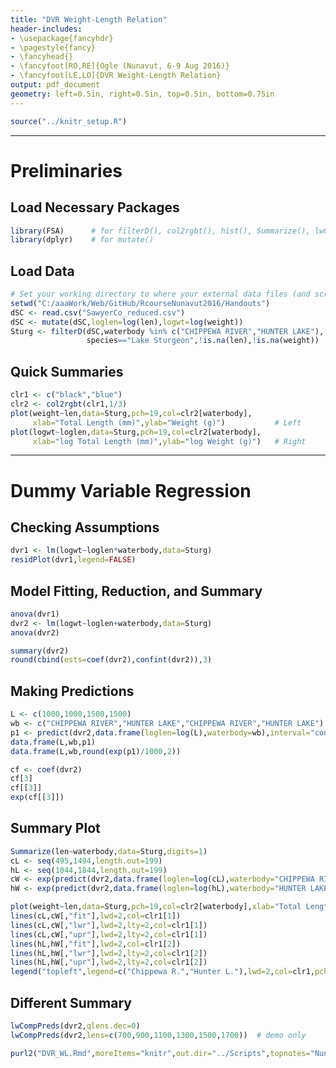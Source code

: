 ```yaml
---
title: "DVR Weight-Length Relation"
header-includes:
- \usepackage{fancyhdr}
- \pagestyle{fancy}
- \fancyhead{}
- \fancyfoot[RO,RE]{Ogle (Nunavut, 6-9 Aug 2016)}
- \fancyfoot[LE,LO]{DVR Weight-Length Relation}
output: pdf_document
geometry: left=0.5in, right=0.5in, top=0.5in, bottom=0.75in
---
```


```r
source("../knitr_setup.R")
```

----

# Preliminaries
## Load Necessary Packages
```r
library(FSA)      # for filterD(), col2rgbt(), hist(), Summarize(), lwCompPred()
library(dplyr)    # for mutate()
```

## Load Data
```r
# Set your working directory to where your external data files (and scripts) are located.
setwd("C:/aaaWork/Web/GitHub/RcourseNunavut2016/Handouts")
dSC <- read.csv("SawyerCo_reduced.csv")
dSC <- mutate(dSC,loglen=log(len),logwt=log(weight))
Sturg <- filterD(dSC,waterbody %in% c("CHIPPEWA RIVER","HUNTER LAKE"),
                 species=="Lake Sturgeon",!is.na(len),!is.na(weight))
```

## Quick Summaries
```r
clr1 <- c("black","blue")
clr2 <- col2rgbt(clr1,1/3)
plot(weight~len,data=Sturg,pch=19,col=clr2[waterbody],
     xlab="Total Length (mm)",ylab="Weight (g)")           # Left
plot(logwt~loglen,data=Sturg,pch=19,col=clr2[waterbody],
     xlab="log Total Length (mm)",ylab="log Weight (g)")   # Right
```

----

# Dummy Variable Regression
## Checking Assumptions
```r
dvr1 <- lm(logwt~loglen*waterbody,data=Sturg)
residPlot(dvr1,legend=FALSE)
```

\vspace{24pt}
## Model Fitting, Reduction, and Summary
```r
anova(dvr1)
dvr2 <- lm(logwt~loglen+waterbody,data=Sturg)
anova(dvr2)
```
\newpage
```r
summary(dvr2)
round(cbind(ests=coef(dvr2),confint(dvr2)),3)
```

## Making Predictions
\vspace{-12pt}
```r
L <- c(1000,1000,1500,1500)
wb <- c("CHIPPEWA RIVER","HUNTER LAKE","CHIPPEWA RIVER","HUNTER LAKE")
p1 <- predict(dvr2,data.frame(loglen=log(L),waterbody=wb),interval="confidence")
data.frame(L,wb,p1)
data.frame(L,wb,round(exp(p1)/1000,2))
```
```r
cf <- coef(dvr2)
cf[3]
cf[[3]]
exp(cf[[3]])
```

\newpage
## Summary Plot
```r
Summarize(len~waterbody,data=Sturg,digits=1)
cL <- seq(495,1494,length.out=199)
hL <- seq(1044,1844,length.out=199)
cW <- exp(predict(dvr2,data.frame(loglen=log(cL),waterbody="CHIPPEWA RIVER"),interval="confidence"))
hW <- exp(predict(dvr2,data.frame(loglen=log(hL),waterbody="HUNTER LAKE"),interval="confidence"))
```
```r
plot(weight~len,data=Sturg,pch=19,col=clr2[waterbody],xlab="Total Length (mm)",ylab="Weight (g)")
lines(cL,cW[,"fit"],lwd=2,col=clr1[1])
lines(cL,cW[,"lwr"],lwd=2,lty=2,col=clr1[1])
lines(cL,cW[,"upr"],lwd=2,lty=2,col=clr1[1])
lines(hL,hW[,"fit"],lwd=2,col=clr1[2])
lines(hL,hW[,"lwr"],lwd=2,lty=2,col=clr1[2])
lines(hL,hW[,"upr"],lwd=2,lty=2,col=clr1[2])
legend("topleft",legend=c("Chippewa R.","Hunter L."),lwd=2,col=clr1,pch=19,bty="n",cex=0.8)
```

\newpage
## Different Summary
```r
lwCompPreds(dvr2,qlens.dec=0)
lwCompPreds(dvr2,lens=c(700,900,1100,1300,1500,1700))  # demo only
```

```r
purl2("DVR_WL.Rmd",moreItems="knitr",out.dir="../Scripts",topnotes="Nunavut 6-9-Aug-16")
```
